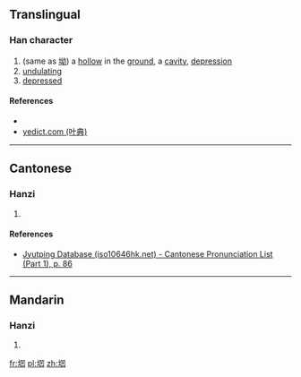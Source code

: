 ==Translingual==

===Han character===
{{Han char|rn=32|rad=土|as=05|sn=8|four=|canj=GSSU|ids=⿰土凹}}

# (same as [[坳]]) a [[hollow]] in the [[ground]], a [[cavity]], [[depression]]
# [[undulating]]
# [[depressed]]

====References====
* {{Han ref|kx=0227.271|hdz=10432.020|uh=5787|ud=22407}}
*[http://yedict.com/htm/57/5787.htm yedict.com (叶典)]

----

==Cantonese==

===Hanzi===
{{yue-hanzi|jyut=[[aau3]], [[ngaau3]], [[aau1]], [[ngaau1]]|y=aau3, ngaau3, aau1, ngaau1}}

# {{defn|lang=yue|sort=土05}}

====References====
* [http://www.iso10646hk.net/jp/document/download.jsp Jyutping Database (iso10646hk.net) - Cantonese Pronunciation List (Part 1), p. 86]

----

==Mandarin==

===Hanzi===
{{cmn-hanzi|pin=[[ào]] ([[ao4]])|wg=ao<sup>4</sup>}}

# {{defn|lang=cmn|sort=土05}}

[[fr:垇]]
[[pl:垇]]
[[zh:垇]]